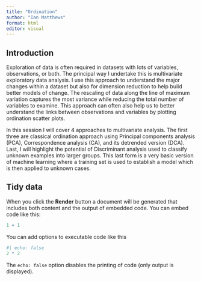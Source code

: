 ```yaml
---
title: "Ordination"
author: "Ian Matthews"
format: html
editor: visual
---
```


## Introduction

Exploration of data is often required in datasets with lots of variables, observations, or both. The principal way I undertake this is multivariate exploratory data analysis. I use this approach to understand the major changes within a dataset but also for dimension reduction to help build better models of change. The rescaling of data along the line of maximum variation captures the most variance while reducing the total number of variables to examine. This approach can often also help us to better understand the links between observations and variables by plotting ordination scatter plots.

In this session I will cover 4 approaches to multivariate analysis. The first three are classical ordination approach using Principal components analysis (PCA), Correspondence analysis (CA), and its detrended version (DCA). Last, I will highlight the potential of Discriminant analysis used to classify unknown examples into larger groups. This last form is a very basic version of machine learning where a training set is used to establish a model which is then applied to unknown cases.

## Tidy data

When you click the **Render** button a document will be generated that includes both content and the output of embedded code. You can embed code like this:

```r
1 + 1
```

You can add options to executable code like this

```r
#| echo: false
2 * 2
```

The `echo: false` option disables the printing of code (only output is displayed).
